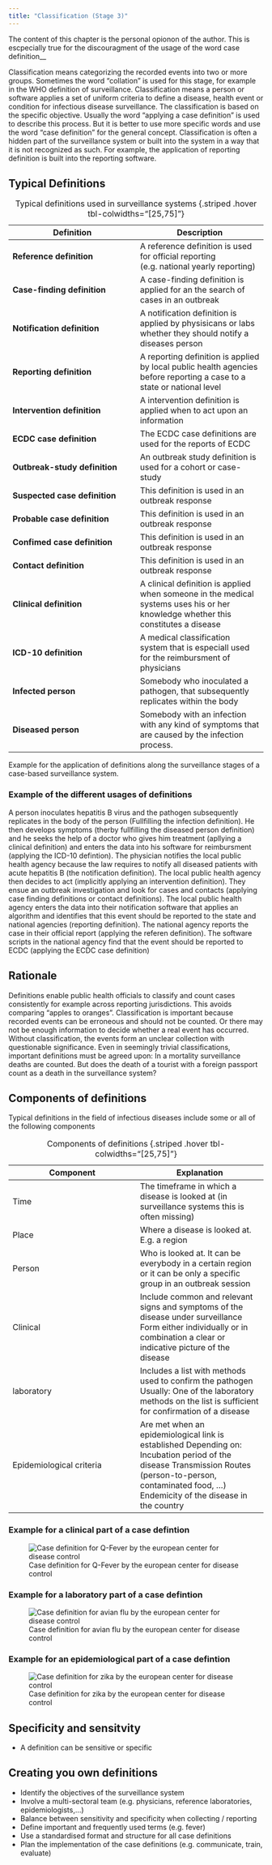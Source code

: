 ```yaml
---
title: "Classification (Stage 3)"
---
```


::: {.callout-warning}
The content of this chapter is the personal opionon of the author. This is escpecially true for the discouragment of the usage of the word case definition__
:::

Classification means categorizing the recorded events into two or more groups. Sometimes the word "collation" is used for this stage, for example in the WHO definition of surveillance. Classification means a person or software applies a set of uniform criteria to define a disease, health event or condition for infectious disease surveillance. The classification is based on the specific objective. Usually the word "applying a case definition" is used to describe this process. But it is better to use more specific words and use the word "case definition" for the general concept. Classification is often a hidden part of the surveillance system or built into the system in a way that it is not recognized as such. For example, the application of reporting definition is built into the reporting software. 

## Typical Definitions  
|Definition|Description|
|---|---|
|**Reference definition**| A reference definition is used for official reporting (e.g. national yearly reporting)|
|**Case-finding definition**| A case-finding definition is applied for an the search of cases in an outbreak| 
|**Notification definition**| A notification definition is applied by physisicans or labs whether they should notify a diseases person
|**Reporting definition**| A reporting definition is applied by local public health agencies before reporting a case to a state or national level
|**Intervention definition**| A intervention definition is applied when to act upon an information|
|**ECDC case definition**| The ECDC case definitions are used for the reports of ECDC|
|**Outbreak-study definition**| An outbreak study definition is used for a cohort or case-study|  
|**Suspected case definition**| This definition is used in an outbreak response|
|**Probable case definition**| This definition is used in an outbreak response|
|**Confimed case definition**| This definition is used in an outbreak response|
|**Contact definition**| This definition is used in an outbreak response|  
|**Clinical definition**| A clinical definition is applied when someone in the medical systems uses his or her knowledge whether this constitutes a disease | 
|**ICD-10 definition**|A medical classification system that is especiall used for the reimbursment of physicians|
|**Infected person**| Somebody who inoculated a pathogen, that subsequently replicates within the body|
|**Diseased person**| Somebody with an infection with any kind of symptoms that are caused by the infection process.|
: Typical definitions used in surveillance systems {.striped .hover tbl-colwidths="[25,75]"}

Example for the application of definitions along the surveillance stages of a case-based surveillance system.

### Example of the different usages of definitions
A person inoculates hepatitis B virus and the pathogen subsequently replicates in the body of the person (Fullfilling the infection definition). He then develops symptoms (therby fullfilling the diseased person definition) and he seeks the help of a doctor who gives him treatment (apllying a clinical definition) and enters the data into his software for reimbursment (applying the ICD-10 defintion). The physician notifies the local public health agency because the law requires to notify all diseased patients with acute hepatitis B (the notification definition). The local public health agency then decides to act (implicitly applying an intervention definition). They ensue an outbreak investigation and look for cases and contacts (applying case finding definitions or contact definitions). The local public health agency enters the data into their notification software that applies an algorithm and identifies that this event should be reported to the state and national agencies (reporting definition). The national agency reports the case in their official report (applying the referen definition). The software scripts in the national agency find that the event should be reported to ECDC (applying the ECDC case definition)

## Rationale
Definitions enable public health officials to classify and count cases consistently for example across reporting jurisdictions. This avoids comparing "apples to oranges". Classification is important because recorded events can be erroneous and should not be counted. Or there may not be enough information to decide whether a real event has occurred. Without classification, the events form an unclear collection with questionable significance. Even in seemingly trivial classifications, important definitions must be agreed upon: In a mortality surveillance deaths are counted. But does the death of a tourist with a foreign passport count as a death in the surveillance system?


## Components of definitions  
Typical definitions in the field of infectious diseases include some or all of the following components  

|Component|Explanation|
|---|---|
|Time|The timeframe in which a disease is looked at (in surveillance systems this is often missing)|
|Place|Where a disease is looked at. E.g. a region|
|Person|Who is looked at. It can be everybody in a certain region or it can be only a specific group in an outbreak session|
|Clinical|Include common and relevant signs and symptoms of the disease under surveillance Form either individually or in combination a clear or indicative picture of the disease|
|laboratory|Includes a list with methods used to confirm the pathogen Usually: One of the laboratory methods on the list is sufficient for confirmation of a disease|
|Epidemiological criteria|Are met when an epidemiological link is established Depending on: Incubation period of the disease Transmission Routes (person-to-person, contaminated food, ...) Endemicity of the disease in the country |
: Components of definitions {.striped .hover tbl-colwidths="[25,75]"}

### Example for a clinical part of a case defintion
![Case definition for Q-Fever by the european center for disease control](../img/stages_casedefinitions_qfever.png)

### Example for a laboratory part of a case defintion
![Case definition for avian flu  by the european center for disease control](../img/stages_casedefinitions_avian.png)

### Example for an epidemiological part of a case defintion
![Case definition for zika by the european center for disease control](../img/stages_casedefinitions_zika.png)


## Specificity and sensitvity
- A definition can be sensitive or specific

## Creating you own definitions
- Identify the objectives of the surveillance system
- Involve a multi-sectoral team (e.g. physicians, reference laboratories, epidemiologists,…)
- Balance between sensitivity and specificity when collecting / reporting
- Define important and frequently used terms (e.g. fever)
- Use a standardised format and structure for all case definitions
- Plan the implementation of the case definitions (e.g. communicate, train, evaluate) 




